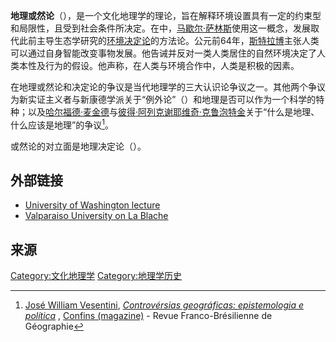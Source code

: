 {{Expert needed|subject=地理|time=2022-05-20T13:12:09+00:00}}
'''地理或然论'''（{{lang|en|'''Possibilism'''}}），是一个文化地理学的理论，旨在解释环境设置具有一定的约束型和局限性，且受到社会条件所决定。在{{le|文化生态学|Cultural ecology}}中，[[马歇尔·萨林斯|马歇尔·萨林斯]]使用这一概念，发展取代此前主导生态学研究的[[环境决定论|环境决定论]]的方法论。公元前64年，[[斯特拉博|斯特拉博]]主张人类可以通过自身智能改变事物发展。他告诫并反对一类人类居住的自然环境决定了人类本性及行为的假设。他声称，在人类与环境合作中，人类是积极的因素。

在地理或然论和决定论的争议是当代地理学的三大认识论争议之一。其他两个争议为新实证主义者与新康德学派关于“例外论”（{{lang|en|exceptionalism}}）和地理是否可以作为一个科学的特种；以及[[哈尔福德·麦金德|哈尔福德·麦金德]]与[[彼得·阿列克谢耶维奇·克鲁泡特金|彼得·阿列克谢耶维奇·克鲁泡特金]]关于“什么是地理、什么应该是地理”的争议<ref>[[José_William_Vesentini|José William Vesentini]], [http://confins.revues.org/document1162.html ''Controvérsias geográficas: epistemologia e política''] {{Wayback|url=http://confins.revues.org/document1162.html |date=20090428045316 }}, [[Confins_(magazine)|Confins (magazine)]] - Revue Franco-Brésilienne de Géographie</ref>。

或然论的对立面是地理决定论（{{lang|en|determinism}}）。

==外部链接==
*[http://courses.washington.edu/anth457/hist-lec.htm University of Washington lecture]{{Wayback|url=http://courses.washington.edu/anth457/hist-lec.htm |date=20060909212444 }}
*[https://web.archive.org/web/20060909065157/http://www.valpo.edu/geomet/histphil/test/vidal.html Valparaiso University on La Blache]

==来源==
{{reflist}}
[[Category:文化地理学|Category:文化地理学]]
[[Category:地理学历史|Category:地理学历史]]